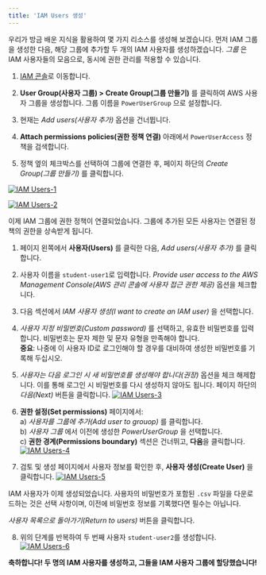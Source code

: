 ```yaml
---
title: 'IAM Users 생성'
---
```


우리가 방금 배운 지식을 활용하여 몇 가지 리소스를 생성해 보겠습니다. 먼저 IAM 그룹을 생성한 다음, 해당 그룹에 추가할 두 개의 IAM 사용자를 생성하겠습니다. _그룹_ 은 IAM 사용자들의 모음으로, 동시에 권한 관리를 적용할 수 있습니다.

1. [IAM 콘솔](https://us-east-1.console.aws.amazon.com/iamv2/home?region=us-east-1#/home)로 이동합니다.

2. **User Group(사용자 그룹) > Create Group(그룹 만들기)** 를 클릭하여 AWS 사용자 그룹을 생성합니다. 그룹 이름을 `PowerUserGroup` 으로 설정합니다.

3. 현재는 _Add users(사용자 추가)_ 옵션을 건너뜁니다.

4. **Attach permissions policies(권한 정책 연결)** 아래에서 `PowerUserAccess` 정책을 검색합니다.

5. 정책 옆의 체크박스를 선택하여 그룹에 연결한 후, 페이지 하단의 _Create Group(그룹 만들기)_ 를 클릭합니다.

[![IAM Users-1](https://static.us-east-1.prod.workshops.aws/public/856f008e-b000-462c-b14e-2b12e35d7697/static/images/iam/IAM-dashboard-create-new-user-group-1.png)](https://static.us-east-1.prod.workshops.aws/public/856f008e-b000-462c-b14e-2b12e35d7697/static/images/iam/IAM-dashboard-create-new-user-group-1.png)

[![IAM Users-2](https://static.us-east-1.prod.workshops.aws/public/856f008e-b000-462c-b14e-2b12e35d7697/static/images/iam/IAM-dashboard-create-new-user-group-2.png)](https://static.us-east-1.prod.workshops.aws/public/856f008e-b000-462c-b14e-2b12e35d7697/static/images/iam/IAM-dashboard-create-new-user-group-2.png)


이제 IAM 그룹에 권한 정책이 연결되었습니다. 그룹에 추가된 모든 사용자는 연결된 정책의 권한을 상속받게 됩니다.

1. 페이지 왼쪽에서 **사용자(Users)** 를 클릭한 다음, _Add users(사용자 추가)_ 를 클릭합니다.

2. 사용자 이름을 `student-user1`로 입력합니다. _Provide user access to the AWS Management Console(AWS 관리 콘솔에 사용자 접근 권한 제공)_ 옵션을 체크합니다.

3. 다음 섹션에서 _IAM 사용자 생성(I want to create an IAM user)_ 을 선택합니다.

4. _사용자 지정 비밀번호(Custom password)_ 를 선택하고, 유효한 비밀번호를 입력합니다. 비밀번호는 문자 제한 및 문자 유형을 만족해야 합니다.<br />
   **중요**: 나중에 이 사용자 ID로 로그인해야 할 경우를 대비하여 생성한 비밀번호를 기록해 두십시오.

5. _사용자는 다음 로그인 시 새 비밀번호를 생성해야 합니다(권장)_  옵션을 체크 해제합니다. 이를 통해 로그인 시 비밀번호를 다시 생성하지 않아도 됩니다.
페이지 하단의 _다음(Next)_ 버튼을 클릭합니다.
  [![IAM Users-3](https://static.us-east-1.prod.workshops.aws/public/856f008e-b000-462c-b14e-2b12e35d7697/static/images/iam/IAM-dashboard-create-new-user-pt1a.png)](https://static.us-east-1.prod.workshops.aws/public/856f008e-b000-462c-b14e-2b12e35d7697/static/images/iam/IAM-dashboard-create-new-user-pt1a.png)

6. **권한 설정(Set permissions)** 페이지에서:<br />
  a) _사용자를 그룹에 추가(Add user to grouop)_ 를 클릭합니다.<br />
  b) _사용자 그룹_ 에서 이전에 생성한 _PowerUserGroup_ 을 선택합니다.<br />
  c) **권한 경계(Permissions boundary)** 섹션은 건너뛰고, **다음**을 클릭합니다.
  [![IAM Users-4](https://static.us-east-1.prod.workshops.aws/public/856f008e-b000-462c-b14e-2b12e35d7697/static/images/iam/IAM-dashboard-add-user-to-group-1.png)](https://static.us-east-1.prod.workshops.aws/public/856f008e-b000-462c-b14e-2b12e35d7697/static/images/iam/IAM-dashboard-add-user-to-group-1.png)

7. 검토 및 생성 페이지에서 사용자 정보를 확인한 후, **사용자 생성(Create User)** 을 클릭합니다.
  [![IAM Users-5](https://static.us-east-1.prod.workshops.aws/public/856f008e-b000-462c-b14e-2b12e35d7697/static/images/iam/IAM-dashboard-add-user-to-group-2.png)](https://static.us-east-1.prod.workshops.aws/public/856f008e-b000-462c-b14e-2b12e35d7697/static/images/iam/IAM-dashboard-add-user-to-group-2.png)

IAM 사용자가 이제 생성되었습니다. 사용자의 비밀번호가 포함된 `.csv` 파일을 다운로드하는 것은 선택 사항이며, 이전에 비밀번호 정보를 기록했다면 필수는 아닙니다.

_사용자 목록으로 돌아가기(Return to users)_ 버튼을 클릭합니다.

8. 위의 단계를 반복하여 두 번째 사용자 `student-user2`를 생성합니다.
  [![IAM Users-6](https://static.us-east-1.prod.workshops.aws/public/856f008e-b000-462c-b14e-2b12e35d7697/static/images/iam/IAM-dashboard-two-users-in-group.png)](https://static.us-east-1.prod.workshops.aws/public/856f008e-b000-462c-b14e-2b12e35d7697/static/images/iam/IAM-dashboard-two-users-in-group.png)


**축하합니다! 두 명의 IAM 사용자를 생성하고, 그들을 IAM 사용자 그룹에 할당했습니다!**
